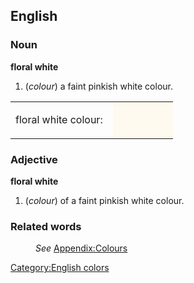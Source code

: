 ==English==

===Noun===
'''floral white'''
#(''colour'') a faint pinkish white colour.
<table><tr><td>floral white colour: &nbsp;</td>
<td bgcolor="#FFFAF0" width="80">&nbsp; </td></tr></table>

===Adjective===
'''floral white'''
#(''colour'') of a faint pinkish white colour.

===Related words===
:''See'' [[Wiktionary_Appendix:Colours|Appendix:Colours]]

[[Category:English colors]]